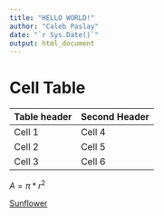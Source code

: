 ```yaml
---
title: "HELLO WORLD!"
author: "Caleb Paslay"
date: "`r Sys.Date()`"
output: html_document
---
```

# Cell Table
Table header | Second Header
------------ | --------------
Cell 1       | Cell 4
Cell 2       | Cell 5
Cell 3       | Cell 6

$A = \pi*r^{2}$  

[Sunflower](Images/sunflower_1.jpeg)






